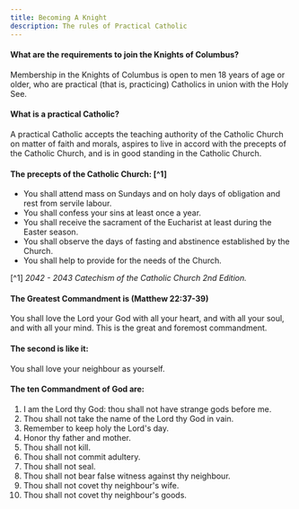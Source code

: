```yaml
---
title: Becoming A Knight
description: The rules of Practical Catholic
---
```


#### What are the requirements to join the Knights of Columbus?

Membership in the Knights of Columbus is open to men 18 years of age or older,
who are practical (that is, practicing) Catholics in union with the Holy See.

#### What is a practical Catholic?

A practical Catholic accepts the teaching authority of the Catholic Church
on matter of faith and morals, aspires to live in accord with the precepts
of the Catholic Church, and is in good standing in the Catholic Church.

#### The precepts of the Catholic Church: [^1]

- You shall attend mass on Sundays and on holy days of obligation and rest from servile labour.
- You shall confess your sins at least once a year.
- You shall receive the sacrament of the Eucharist at least during the Easter season.
- You shall observe the days of fasting and abstinence established by the Church.
- You shall help to provide for the needs of the Church.

[^1] _2042 - 2043 Catechism of the Catholic Church 2nd Edition._

#### The Greatest Commandment is (Matthew 22:37-39)

You shall love the Lord your God with all your heart, and
with all your soul, and with all your mind. This is the great and
foremost commandment.

#### The second is like it:

You shall love your neighbour as yourself.

#### The ten Commandment of God are:

1. I am the Lord thy God: thou shall not have strange gods before me.
2. Thou shall not take the name of the Lord thy God in vain.
3. Remember to keep holy the Lord's day.
4. Honor thy father and mother.
5. Thou shall not kill.
6. Thou shall not commit adultery.
7. Thou shall not seal.
8. Thou shall not bear false witness against thy neighbour.
9. Thou shall not covet thy neighbour's wife.
10. Thou shall not covet thy neighbour's goods.
